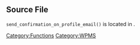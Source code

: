 == Source File ==
<tt>send_confirmation_on_profile_email()</tt> is located in {{Trac|wp-admin/includes/ms.php}}.

{{Tag Footer}}
{{Stub}}

[[Category:Functions]][[Category:WPMS]]